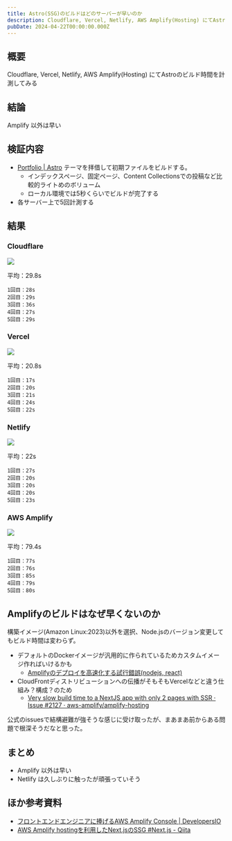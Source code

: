 ```yaml
---
title: Astro(SSG)のビルドはどのサーバーが早いのか
description: Cloudflare, Vercel, Netlify, AWS Amplify(Hosting) にてAstroのビルド時間を計測してみたメモです。
pubDate: 2024-04-22T00:00:00.000Z
---
```


## 概要

Cloudflare, Vercel, Netlify, AWS Amplify(Hosting) にてAstroのビルド時間を計測してみる

## 結論

Amplify 以外は早い

## 検証内容

- [Portfolio | Astro](https://astro.build/themes/details/portfolio/) テーマを拝借して初期ファイルをビルドする。
  - インデックスページ、固定ページ、Content Collectionsでの投稿など比較的ライトめのボリューム
  - ローカル環境では5秒くらいでビルドが完了する
- 各サーバー上で5回計測する

## 結果

### Cloudflare

![](/images/2024042201_astro-build-speed_cloudflare.png)

平均：29.8s

```
1回目：28s
2回目：29s
3回目：36s
4回目：27s
5回目：29s
```

### Vercel

![](/images/2024042201_astro-build-speed_vercel.png)

平均：20.8s

```
1回目：17s
2回目：20s
3回目：21s
4回目：24s
5回目：22s
```

### Netlify

![](/images/2024042201_astro-build-speed_netlify.png)

平均：22s

```
1回目：27s
2回目：20s
3回目：20s
4回目：20s
5回目：23s
```

### AWS Amplify

![](/images/2024042201_astro-build-speed_amplify.png)

平均：79.4s

```
1回目：77s
2回目：76s
3回目：85s
4回目：79s
5回目：80s
```

## Amplifyのビルドはなぜ早くないのか

構築イメージ(Amazon Linux:2023)以外を選択、Node.jsのバージョン変更してもビルド時間は変わらず。

- デフォルトのDockerイメージが汎用的に作られているためカスタムイメージ作ればいけるかも
  - [Amplifyのデプロイを高速化する試行錯誤(nodejs, react)](https://zenn.dev/2357gi/scraps/78b6f921fc652d)
- CloudFrontディストリビューションへの伝播がそもそもVercelなどと違う仕組み？構成？のため
  - [Very slow build time to a NextJS app with only 2 pages with SSR · Issue #2127 · aws-amplify/amplify-hosting](https://github.com/aws-amplify/amplify-hosting/issues/2127)

公式のissuesで結構避難が強そうな感じに受け取ったが、まあまあ前からある問題で根深そうだなと思った。

## まとめ

- Amplify 以外は早い
- Netlify は久しぶりに触ったが頑張っていそう

## ほか参考資料

- [フロントエンドエンジニアに捧げるAWS Amplify Console | DevelopersIO](https://dev.classmethod.jp/articles/aws-amplify-console-guide-lines-for-frontend-engineer/)
- [AWS Amplify hostingを利用したNext.jsのSSG #Next.js - Qiita](https://qiita.com/ssugimoto/items/f8d7d3a293dcf66890e5)
